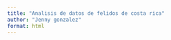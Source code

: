 ---
title: "Analisis de datos de felidos de costa rica"
author: "Jenny gonzalez"
format: html
---

